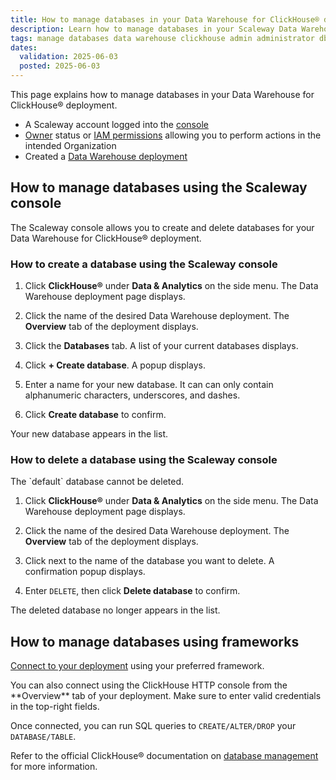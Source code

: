 ```yaml
---
title: How to manage databases in your Data Warehouse for ClickHouse® deployment
description: Learn how to manage databases in your Scaleway Data Warehouse for ClickHouse® deployment.
tags: manage databases data warehouse clickhouse admin administrator db table create drop delete
dates:
  validation: 2025-06-03
  posted: 2025-06-03
---
```



This page explains how to manage databases in your Data Warehouse for ClickHouse® deployment.

<Requirements />

- A Scaleway account logged into the [console](https://console.scaleway.com)
- [Owner](/iam/concepts/#owner) status or [IAM permissions](/iam/concepts/#permission) allowing you to perform actions in the intended Organization
- Created a [Data Warehouse deployment](/data-warehouse/how-to/create-deployment/)

## How to manage databases using the Scaleway console

The Scaleway console allows you to create and delete databases for your Data Warehouse for ClickHouse® deployment.

### How to create a database using the Scaleway console

1. Click **ClickHouse®** under **Data & Analytics** on the side menu. The Data Warehouse deployment page displays.

2. Click the name of the desired Data Warehouse deployment. The **Overview** tab of the deployment displays.

3. Click the **Databases** tab. A list of your current databases displays.

4. Click **+ Create database**. A popup displays.

5. Enter a name for your new database. It can can only contain alphanumeric characters, underscores, and dashes.

6. Click **Create database** to confirm.

Your new database appears in the list.

### How to delete a database using the Scaleway console

<Message type="note">
The `default` database cannot be deleted.
</Message>

1. Click **ClickHouse®** under **Data & Analytics** on the side menu. The Data Warehouse deployment page displays.

2. Click the name of the desired Data Warehouse deployment. The **Overview** tab of the deployment displays.

3. Click <Icon name="delete" /> next to the name of the database you want to delete. A confirmation popup displays.

4. Enter `DELETE`, then click **Delete database** to confirm.

The deleted database no longer appears in the list.

## How to manage databases using frameworks

[Connect to your deployment](/data-warehouse/how-to/connect-applications/) using your preferred framework.

<Message type="tip">
You can also connect using the ClickHouse HTTP console from the **Overview** tab of your deployment. Make sure to enter valid credentials in the top-right fields.
</Message>

Once connected, you can run SQL queries to `CREATE/ALTER/DROP` your `DATABASE/TABLE`.

Refer to the official ClickHouse® documentation on [database management](https://clickhouse.com/docs/starter-guides) for more information.